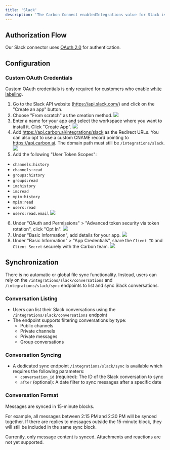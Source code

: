 ```yaml
---
title: 'Slack'
description: 'The Carbon Connect enabledIntegrations value for Slack is `SLACK`.'
---
```


## Authorization Flow
Our Slack connector uses [OAuth 2.0](https://api.slack.com/authentication/oauth-v2) for authentication.

## Configuration
### Custom OAuth Credentials
<Warning>Custom OAuth credentials is only required for customers who enable [white labeling](/learn/customize/whitelabel).</Warning>

1. Go to the Slack API website (https://api.slack.com/) and click on the "Create an app" button.
2. Choose "From scratch" as the creation method.
![](https://imagedelivery.net/_sHUUMiZokZ59YDFOZEZTw/f08bbf9f-eb6c-4f16-912b-61473ff42600/public)
3. Enter a name for your app and select the workspace where you want to install it. Click "Create App".
![](https://imagedelivery.net/_sHUUMiZokZ59YDFOZEZTw/64a9c49d-9415-4fd6-7b7d-1571a9dbfc00/public)
4. Add https://api.carbon.ai/integrations/slack as the Redirect URLs. You can also opt to use a custom CNAME record pointing to https://api.carbon.ai. The domain path must still be `/integrations/slack`.
![](https://imagedelivery.net/_sHUUMiZokZ59YDFOZEZTw/20d796fd-ae2c-4838-b79d-694ac4e1fe00/public)
5. Add the following "User Token Scopes":
- `channels:history`
- `channels:read`
- `groups:history`
- `groups:read`
- `im:history`
- `im:read`
- `mpim:history`
- `mpim:read`
- `users:read`
- `users:read.email`
![](https://imagedelivery.net/_sHUUMiZokZ59YDFOZEZTw/6f6462ec-81d4-4baa-2d9a-11d2725f5900/public)
6. Under "OAuth and Permissions" > "Advanced token security via token rotation", click "Opt In".
![](https://imagedelivery.net/_sHUUMiZokZ59YDFOZEZTw/15749536-84c3-4353-837f-f4c290aff900/public)
7. Under "Basic Information", add details for your app.
![](https://imagedelivery.net/_sHUUMiZokZ59YDFOZEZTw/1b443d70-0477-4a80-fc5d-bb58a2edee00/public)
8. Under "Basic Information" > "App Credentials", share the `Client ID` and `Client Secret` securely with the Carbon team.
![](https://imagedelivery.net/_sHUUMiZokZ59YDFOZEZTw/ba5607ab-8ec8-4e7a-f955-a2661030b800/public)


## Synchronization
There is no automatic or global file sync functionality. Instead, users can rely on the `/integrations/slack/conversations` and `/integrations/slack/sync` endpoints to list and sync Slack conversations. 

### Conversation Listing
- Users can list their Slack conversations using the `/integrations/slack/conversations` endpoint
- The endpoint supports filtering conversations by type:
  - Public channels
  - Private channels
  - Private messages
  - Group conversations

### Conversation Syncing
- A dedicated sync endpoint `/integrations/slack/sync` is available which requires the following parameters:
  - `conversation_id` (required): The ID of the Slack conversation to sync
  - `after` (optional): A date filter to sync messages after a specific date

### Conversation Format
Messages are synced in 15-minute blocks. 

For example, all messages between 2:15 PM and 2:30 PM will be synced together. If there are replies to messages outside the 15-minute block, they will still be included in the same sync block.

Currently, only message content is synced. Attachments and reactions are not yet supported.
